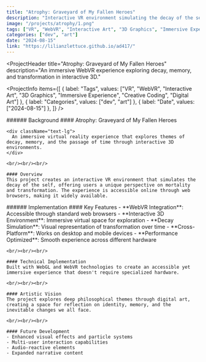 ```yaml
---
title: "Atrophy: Graveyard of My Fallen Heroes"
description: "Interactive VR environment simulating the decay of the self. Accessible online via web."
image: "/projects/atrophy/1.png"
tags: ["VR", "WebVR", "Interactive Art", "3D Graphics", "Immersive Experience", "Creative Coding", "Digital Art"]
categories: ["dev", "art"]
date: "2024-08-15"
link: "https://lilianzlettuce.github.io/ad417/"
---
```


<ProjectHeader
  title="Atrophy: Graveyard of My Fallen Heroes"
  description="An immersive WebVR experience exploring decay, memory, and transformation in interactive 3D."
>
  <ProjectInfo
    items={[
      { label: "Tags", values: ["VR", "WebVR", "Interactive Art", "3D Graphics", "Immersive Experience", "Creative Coding", "Digital Art"] },
      { label: "Categories", values: ["dev", "art"] },
      { label: "Date", values: ["2024-08-15"] },
    ]}
  />
</ProjectHeader>

<SplitSection>
  <SectionColumn size={4}>
    ###### Background
  </SectionColumn>
  <SectionColumn size={12}>
    #### Atrophy: Graveyard of My Fallen Heroes

    <div className="text-lg">
      An immersive virtual reality experience that explores themes of decay, memory, and the passage of time through interactive 3D environments.
    </div>

    <br/><br/><br/>

    #### Overview
    This project creates an interactive VR environment that simulates the decay of the self, offering users a unique perspective on mortality and transformation. The experience is accessible online through web browsers, making it widely available.
  </SectionColumn>
  <SectionColumn size={2}>
  </SectionColumn>
</SplitSection>

<SplitSection>
  <SectionColumn size={4}>
    ###### Implementation
  </SectionColumn>
  <SectionColumn size={12}>
    #### Key Features
    - **WebVR Integration**: Accessible through standard web browsers
    - **Interactive 3D Environment**: Immersive virtual space for exploration
    - **Decay Simulation**: Visual representation of transformation over time
    - **Cross-Platform**: Works on desktop and mobile devices
    - **Performance Optimized**: Smooth experience across different hardware

    <br/><br/><br/>

    #### Technical Implementation
    Built with WebGL and WebVR technologies to create an accessible yet immersive experience that doesn't require specialized hardware.

    <br/><br/><br/>

    #### Artistic Vision
    The project explores deep philosophical themes through digital art, creating a space for reflection on identity, memory, and the inevitable changes we all face.

    <br/><br/><br/>

    #### Future Development
    - Enhanced visual effects and particle systems
    - Multi-user interaction capabilities
    - Audio-reactive elements
    - Expanded narrative content
  </SectionColumn>
  <SectionColumn size={2}>
  </SectionColumn>
</SplitSection>